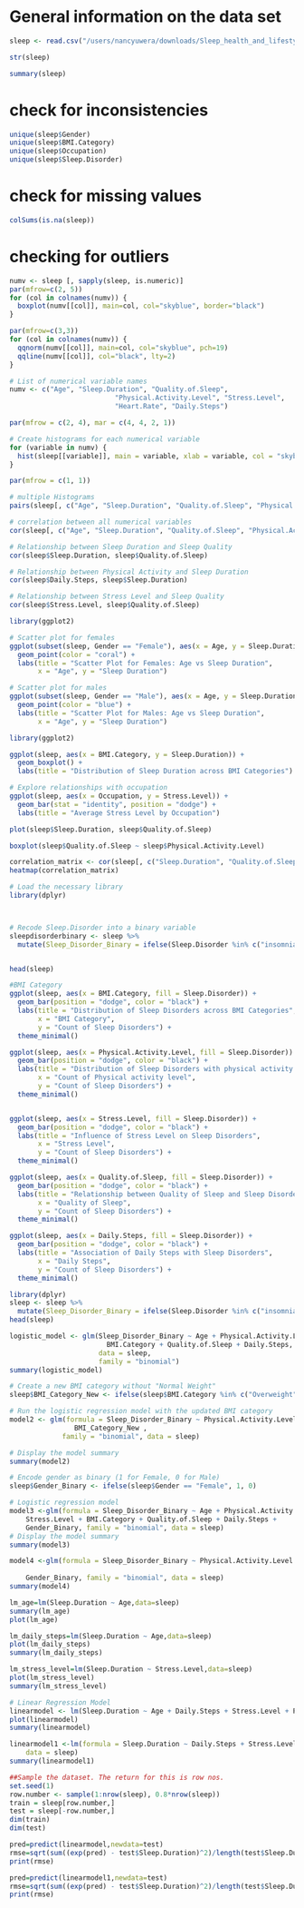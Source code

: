 
# General information on the data set
```r
sleep <- read.csv("/users/nancyuwera/downloads/Sleep_health_and_lifestyle_dataset.csv")
```
```r
str(sleep)
```

```r
summary(sleep)
```
# check for inconsistencies 
```r
unique(sleep$Gender)
unique(sleep$BMI.Category)
unique(sleep$Occupation)
unique(sleep$Sleep.Disorder)
```
# check for missing values
```r
colSums(is.na(sleep))
```
# checking for outliers
```r
numv <- sleep [, sapply(sleep, is.numeric)]
par(mfrow=c(2, 5))  
for (col in colnames(numv)) {
  boxplot(numv[[col]], main=col, col="skyblue", border="black")
}
```
```r
par(mfrow=c(3,3))  
for (col in colnames(numv)) {
  qqnorm(numv[[col]], main=col, col="skyblue", pch=19)
  qqline(numv[[col]], col="black", lty=2)
}
```
```r
# List of numerical variable names
numv <- c("Age", "Sleep.Duration", "Quality.of.Sleep", 
                          "Physical.Activity.Level", "Stress.Level", 
                          "Heart.Rate", "Daily.Steps")

par(mfrow = c(2, 4), mar = c(4, 4, 2, 1))

# Create histograms for each numerical variable
for (variable in numv) {
  hist(sleep[[variable]], main = variable, xlab = variable, col = "skyblue", border = "black")
}

par(mfrow = c(1, 1))

```
```r
# multiple Histograms
pairs(sleep[, c("Age", "Sleep.Duration", "Quality.of.Sleep", "Physical.Activity.Level", "Stress.Level", "Heart.Rate", "Daily.Steps")])
```
```r
# correlation between all numerical variables
cor(sleep[, c("Age", "Sleep.Duration", "Quality.of.Sleep", "Physical.Activity.Level", "Stress.Level", "Heart.Rate", "Daily.Steps")])
```


```r
# Relationship between Sleep Duration and Sleep Quality
cor(sleep$Sleep.Duration, sleep$Quality.of.Sleep)
```
```r
# Relationship between Physical Activity and Sleep Duration
cor(sleep$Daily.Steps, sleep$Sleep.Duration)
```
```r
# Relationship between Stress Level and Sleep Quality
cor(sleep$Stress.Level, sleep$Quality.of.Sleep)
```

```r

library(ggplot2)

# Scatter plot for females
ggplot(subset(sleep, Gender == "Female"), aes(x = Age, y = Sleep.Duration)) +
  geom_point(color = "coral") +
  labs(title = "Scatter Plot for Females: Age vs Sleep Duration",
       x = "Age", y = "Sleep Duration")
```
```r
# Scatter plot for males
ggplot(subset(sleep, Gender == "Male"), aes(x = Age, y = Sleep.Duration)) +
  geom_point(color = "blue") +
  labs(title = "Scatter Plot for Males: Age vs Sleep Duration",
       x = "Age", y = "Sleep Duration")

```

```r
library(ggplot2)

ggplot(sleep, aes(x = BMI.Category, y = Sleep.Duration)) +
  geom_boxplot() +
  labs(title = "Distribution of Sleep Duration across BMI Categories")
```
```r
# Explore relationships with occupation
ggplot(sleep, aes(x = Occupation, y = Stress.Level)) +
  geom_bar(stat = "identity", position = "dodge") +
  labs(title = "Average Stress Level by Occupation")
```
```r
plot(sleep$Sleep.Duration, sleep$Quality.of.Sleep)
```
```r
boxplot(sleep$Quality.of.Sleep ~ sleep$Physical.Activity.Level)
```
```r
correlation_matrix <- cor(sleep[, c("Sleep.Duration", "Quality.of.Sleep", "Physical.Activity.Level", "Stress.Level", "Daily.Steps")])
heatmap(correlation_matrix)
```
```r
# Load the necessary library
library(dplyr)



# Recode Sleep.Disorder into a binary variable
sleepdisorderbinary <- sleep %>%
  mutate(Sleep_Disorder_Binary = ifelse(Sleep.Disorder %in% c("insomnia", "sleep apnea"), 1, 0))


head(sleep)

```


```r
#BMI Category
ggplot(sleep, aes(x = BMI.Category, fill = Sleep.Disorder)) +
  geom_bar(position = "dodge", color = "black") +
  labs(title = "Distribution of Sleep Disorders across BMI Categories",
       x = "BMI Category",
       y = "Count of Sleep Disorders") +
  theme_minimal()

```
```r
ggplot(sleep, aes(x = Physical.Activity.Level, fill = Sleep.Disorder)) +
  geom_bar(position = "dodge", color = "black") +
  labs(title = "Distribution of Sleep Disorders with physical activity level",
       x = "Count of Physical activity level",
       y = "Count of Sleep Disorders") +
  theme_minimal()



```

```r
ggplot(sleep, aes(x = Stress.Level, fill = Sleep.Disorder)) +
  geom_bar(position = "dodge", color = "black") +
  labs(title = "Influence of Stress Level on Sleep Disorders",
       x = "Stress Level",
       y = "Count of Sleep Disorders") +
  theme_minimal()
```
```r
ggplot(sleep, aes(x = Quality.of.Sleep, fill = Sleep.Disorder)) +
  geom_bar(position = "dodge", color = "black") +
  labs(title = "Relationship between Quality of Sleep and Sleep Disorders",
       x = "Quality of Sleep",
       y = "Count of Sleep Disorders") +
  theme_minimal()
```
```r
ggplot(sleep, aes(x = Daily.Steps, fill = Sleep.Disorder)) +
  geom_bar(position = "dodge", color = "black") +
  labs(title = "Association of Daily Steps with Sleep Disorders",
       x = "Daily Steps",
       y = "Count of Sleep Disorders") +
  theme_minimal()
```
```r
library(dplyr)
sleep <- sleep %>%
  mutate(Sleep_Disorder_Binary = ifelse(Sleep.Disorder %in% c("insomnia", "sleep apnea"), 1, 0))
head(sleep)
```

```r
logistic_model <- glm(Sleep_Disorder_Binary ~ Age + Physical.Activity.Level + Stress.Level +
                        BMI.Category + Quality.of.Sleep + Daily.Steps,
                      data = sleep,
                      family = "binomial")
summary(logistic_model)
```
```r
# Create a new BMI category without "Normal Weight"
sleep$BMI_Category_New <- ifelse(sleep$BMI.Category %in% c("Overweight", "Obese"), "Overweight/Obese", "Normal Weight")

# Run the logistic regression model with the updated BMI category
model2 <- glm(formula = Sleep_Disorder_Binary ~ Physical.Activity.Level + 
                BMI_Category_New , 
             family = "binomial", data = sleep)

# Display the model summary
summary(model2)

```
```r

# Encode gender as binary (1 for Female, 0 for Male)
sleep$Gender_Binary <- ifelse(sleep$Gender == "Female", 1, 0)

# Logistic regression model
model3 <-glm(formula = Sleep_Disorder_Binary ~ Age + Physical.Activity.Level + 
    Stress.Level + BMI.Category + Quality.of.Sleep + Daily.Steps + 
    Gender_Binary, family = "binomial", data = sleep)
# Display the model summary
summary(model3)

```
```r
model4 <-glm(formula = Sleep_Disorder_Binary ~ Physical.Activity.Level + Daily.Steps +
      
    Gender_Binary, family = "binomial", data = sleep)
summary(model4)
```


```r
lm_age=lm(Sleep.Duration ~ Age,data=sleep)
summary(lm_age)
plot(lm_age)
```
```r
lm_daily_steps=lm(Sleep.Duration ~ Age,data=sleep)
plot(lm_daily_steps)
summary(lm_daily_steps)
```

```r
lm_stress_level=lm(Sleep.Duration ~ Stress.Level,data=sleep)
plot(lm_stress_level)
summary(lm_stress_level)
```

```r
# Linear Regression Model
linearmodel <- lm(Sleep.Duration ~ Age + Daily.Steps + Stress.Level + Physical.Activity.Level, data = sleep)
plot(linearmodel)
summary(linearmodel)
```
```r
linearmodel1 <-lm(formula = Sleep.Duration ~ Daily.Steps + Stress.Level, 
    data = sleep)
summary(linearmodel1)
```

```r
##Sample the dataset. The return for this is row nos.
set.seed(1)
row.number <- sample(1:nrow(sleep), 0.8*nrow(sleep))
train = sleep[row.number,]
test = sleep[-row.number,]
dim(train)
dim(test)
```

```r
pred=predict(linearmodel,newdata=test)
rmse=sqrt(sum((exp(pred) - test$Sleep.Duration)^2)/length(test$Sleep.Duration))
print(rmse)
```
```r
pred=predict(linearmodel1,newdata=test)
rmse=sqrt(sum((exp(pred) - test$Sleep.Duration)^2)/length(test$Sleep.Duration))
print(rmse)
```

